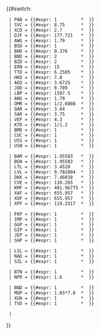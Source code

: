 {{#switch: {{{1}}}
<!-- 挂靠美元（USD） -->
  | PAB = {{#expr: 1         * {{汇率/数据|USD}} }}
  | SVC = {{#expr: 8.75      * {{汇率/数据|USD}} }}
  | XCD = {{#expr: 2.7       * {{汇率/数据|USD}} }} 
  | DJF = {{#expr: 177.721   * {{汇率/数据|USD}} }} 
  | AWG = {{#expr: 1.79      * {{汇率/数据|USD}} }} 
  | BSD = {{#expr: 1         * {{汇率/数据|USD}} }} 
  | BHD = {{#expr: 0.376     * {{汇率/数据|USD}} }} 
  | BBD = {{#expr: 2         * {{汇率/数据|USD}} }} 
  | BZD = {{#expr: 2         * {{汇率/数据|USD}} }}
  | ERN = {{#expr: 15        * {{汇率/数据|USD}} }} 
  | TTD = {{#expr: 6.2505    * {{汇率/数据|USD}} }} 
  | HKD = {{#expr: 7.8       * {{汇率/数据|USD}} }} <!-- 除此改变时，注意相应的修改下方的MOP -->
  | AED = {{#expr: 3.6725    * {{汇率/数据|USD}} }} 
  | JOD = {{#expr: 0.709     * {{汇率/数据|USD}} }} 
  | LBP = {{#expr: 1507.5    * {{汇率/数据|USD}} }} 
  | ANG = {{#expr: 1.79      * {{汇率/数据|USD}} }} 
  | OMR = {{#expr: 1/2.6008  * {{汇率/数据|USD}} }} 
  | QAR = {{#expr: 3.64      * {{汇率/数据|USD}} }} 
  | SAR = {{#expr: 3.75      * {{汇率/数据|USD}} }} 
  | VEF = {{#expr: 4.3       * {{汇率/数据|USD}} }} 
  | KYD = {{#expr: 1/1.2     * {{汇率/数据|USD}} }}
  | BMD = {{#expr: 1         * {{汇率/数据|USD}} }}
  | CUC = {{#expr: 1         * {{汇率/数据|USD}} }}
  | USS = {{#expr: 1         * {{汇率/数据|USD}} }}
  | USN = {{#expr: 1         * {{汇率/数据|USD}} }}
<!-- 挂靠欧元（EUR） -->
  | BAM = {{#expr: 1.95583   * {{汇率/数据|EUR}} }} 
  | BGN = {{#expr: 1.95583   * {{汇率/数据|EUR}} }} 
  | LTL = {{#expr: 3.4528    * {{汇率/数据|EUR}} }} 
  | LVL = {{#expr: 0.702804  * {{汇率/数据|EUR}} }} 
  | DKK = {{#expr: 7.46038   * {{汇率/数据|EUR}} }} 
  | CVE = {{#expr: 110.265   * {{汇率/数据|EUR}} }} 
  | KMF = {{#expr: 491.96775 * {{汇率/数据|EUR}} }} 
  | XAF = {{#expr: 655.957   * {{汇率/数据|EUR}} }} 
  | XOF = {{#expr: 655.957   * {{汇率/数据|EUR}} }} 
  | XPF = {{#expr: 119.3317  * {{汇率/数据|EUR}} }} 
<!-- 挂靠英镑（GBP） -->
  | FKP = {{#expr: 1         * {{汇率/数据|GBP}} }}
  | IMP = {{#expr: 1         * {{汇率/数据|GBP}} }}
  | GGP = {{#expr: 1         * {{汇率/数据|GBP}} }}
  | GIP = {{#expr: 1         * {{汇率/数据|GBP}} }}
  | JEP = {{#expr: 1         * {{汇率/数据|GBP}} }}
  | SHP = {{#expr: 1         * {{汇率/数据|GBP}} }}
<!-- 挂靠南非兰特（ZAR） -->
  | LSL = {{#expr: 1         * {{汇率/数据|ZAR}} }}
  | NAD = {{#expr: 1         * {{汇率/数据|ZAR}} }}
  | SZL = {{#expr: 1         * {{汇率/数据|ZAR}} }}
<!-- 挂靠印度卢比（INR） -->
  | BTN = {{#expr: 1         * {{汇率/数据|INR}} }}
  | NPR = {{#expr: 1.6       * {{汇率/数据|INR}} }}
<!-- 挂靠其他货币 -->
<!--   | SSP = {{#expr: 1         * {{汇率/数据|SDG}} }} -->
  | BND = {{#expr: 1         * {{汇率/数据|SGD}} }}
  | MOP = {{#expr: 1.03*7.8  * {{汇率/数据|USD}} }} <!-- 通过HKD -->
  | XUA = {{#expr: 1         * {{汇率/数据|XDR}} }}
  | TVD = {{#expr: 1         * {{汇率/数据|AUD}} }}
<!-- 其他选项 -->
  | {{汇率/数据|{{{1}}}}}
}}<noinclude>{{doc}}</noinclude>